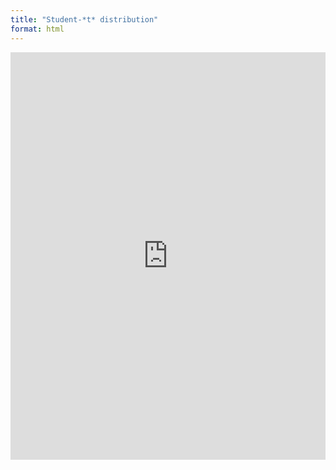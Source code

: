 ```yaml
---
title: "Student-*t* distribution"
format: html
---
```


<iframe width="100%" height="652" frameborder="0"
  src="https://observablehq.com/embed/@mattiasvillani/student-t@320?cells=viewof+myinputs%2Ctailprobs%2Cplt">
</iframe>
